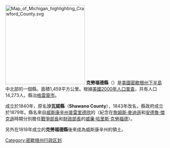 {{noteTA
|T=zh-hans:克劳福德县 (密歇根州);zh-hk:克勞福德縣 (密歇根州);zh-tw:克勞福德郡 (密西根州);
|G1=USStates
}}

{{Otheruses|克勞福德縣|subject=美國密西根州的一個縣|other=同名的縣}}
[[File:Map_of_Michigan_highlighting_Crawford_County.svg|250px]]
'''克勞福德縣'''（{{lang-en|Crawford County}}）是[[美國|美國]][[密歇根州|密歇根州]][[下半島|下半島]]中北部的一個縣。面積1,459平方公里。根據[[美國2000年人口普查|美國2000年人口普查]]，共有人口14,273人。縣治[[格雷靈_(密西根州)|格雷靈市]]。

成立於1840年，原名'''沙瓦諾縣'''（'''Shawano County'''），1843年改名，縣政府成立於1879年。縣名來自[[威斯康辛州|威斯康辛州]][[普雷里德欣|普雷里德欣]]的{{link-en|克勞福德堡|Fort Crawford}}（紀念在[[詹姆斯·麥迪遜|詹姆斯·麥迪遜]]和[[安德魯·傑克遜|安德魯·傑克遜]]時期分別擔任[[戰爭部長|戰爭部長]]和[[美國財政部長|財政部長]]的[[威廉·哈里斯·克勞福德|威廉·哈里斯·克勞福德]]）。

另外在1818年成立的'''克勞福德縣'''後來成為威斯康辛州的領土。

{{Michigan}}
{{Michigan-stub}}
{{DEFAULTSORT:Crawford County, Michigan}}
 
[[Category:密歇根州行政区划|Category:密歇根州行政区划]]